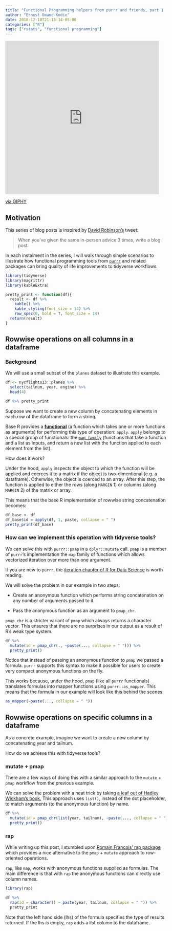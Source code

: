 ```yaml
---
title: "Functional Programming helpers from purrr and friends, part 1 | Rowwise operations" 
author: "Ernest Omane-Kodie"
date: 2018-12-18T21:13:14-05:00 
categories: ["R"]
tags: ["rstats", "functional programming"]
---
```


<iframe src="https://giphy.com/embed/3oriO0OEd9QIDdllqo" width="480" height="477" frameBorder="0" class="giphy-embed" allowFullScreen></iframe><p><a href="https://giphy.com/gifs/jerseydemic-3oriO0OEd9QIDdllqo">via GIPHY</a></p>


## Motivation

This series of blog posts is inspired by [David Robinson's](https://twitter.com/drob?lang=en) tweet:

> When you've given the same in-person advice 3 times, 
> write a blog post.


In each instalment in the series, I will walk through simple scenarios to illustrate how functional programming tools from [`purrr`](https://purrr.tidyverse.org/) and related packages can bring quality of life improvements to tidyverse workflows.

```r
library(tidyverse)
library(magrittr)
library(kableExtra)
```

```r
pretty_print <- function(df){
  result <- df %>% 
    kable() %>% 
    kable_styling(font_size = 14) %>% 
    row_spec(0, bold = T, font_size = 14)
  return(result)
}
```

## Rowwise operations on all columns in a dataframe

### Background

We will use a small subset of the `planes` dataset to illustrate this example.
```r
df <- nycflights13::planes %>% 
  select(tailnum, year, engine) %>% 
  head(4)

df %>% pretty_print
```

Suppose we want to create a new column by concatenating elements in each row of the dataframe to form a string.

Base R provides a [__functional__](https://adv-r.hadley.nz/functionals.html) (a function which takes one or more functions as arguments) for performing this type of operation: `apply`. `apply` belongs to a special group of functionals: the [`map family`](https://en.wikipedia.org/wiki/Map_(higher-order_function)) (functions that take a function and a list as inputs, and return a new list with the function applied to each element from the list).

How does it work?

Under the hood, `apply` inspects the object to which the function will be applied and coerces it to a matrix if the object is two-dimentional (e.g. a dataframe). Otherwise, the object is coerced to an array. After this step, the function is applied to either the rows (along `MARGIN` 1) or columns (along `MARGIN` 2) of the matrix or array.

This means that the base R implementation of rowwise string concatenation becomes:
```r
df_base <- df
df_base$id = apply(df, 1, paste, collapse = " ")
pretty_print(df_base)
```

### How can we implement this operation with tidyverse tools?

<!-- ### pmap + mutate -->

We can solve this with `purrr::pmap` in a `dplyr::mutate` call. `pmap` is a member of `purrr`'s implementation the `map` family  of functions which allows vectorized iteration over more than one argument. 

If you are new to `purrr`, the [iteration chapter of R for Data Science](https://r4ds.had.co.nz/iteration.html) is worth reading.

We will solve the problem in our example in two steps:

+ Create an anonymous function which performs string concatenation on any number of arguments passed to it

+ Pass the anonymous function as an argument to `pmap_chr`. 

`pmap_chr` is a stricter variant of `pmap` which always returns a character vector. This ensures that there are no surprises in our output as a result of R's weak type system. 
```r
df %>% 
  mutate(id = pmap_chr(., ~paste(..., collapse = " "))) %>% 
  pretty_print() 
```

Notice that instead of passing an anonymous function to `pmap` we passed a formula. `purrr` supports this syntax to make it possible for users to create very compact anonymous functions on the fly.

This works because, under the hood, `pmap` (like all `purrr` functionals) translates formulas into mapper functions using `purrr::as_mapper`. This means that the formula in our example will look like this behind the scenes:
```r
as_mapper(~paste(..., collapse = " "))
```


## Rowwise operations on specific columns in a dataframe

As a concrete example, imagine we want to create a new column by concatenating year and tailnum. 

How do we achieve this with tidyverse tools?

### mutate + pmap

There are a few ways of doing this with a similar approach to the `mutate` + `pmap` workflow from the previous example. 

We can solve the problem with a neat trick by taking [a leaf out of Hadley Wickham's book.](https://community.rstudio.com/t/dplyr-alternatives-to-rowwise/8071/29) This approach uses `list()`, instead of the dot placeholder, to match arguments (to the anonymous function) by name.
```r
df %>% 
  mutate(id = pmap_chr(list(year, tailnum), ~paste(..., collapse = " "))) %>% 
  pretty_print() 
```

### rap

While writing up this post, I stumbled upon [Romain Francois' rap package](https://github.com/romainfrancois/rap) which provides a nice alternative to the `pmap` + `mutate` approach to row-oriented operations. 

`rap`, like `map`, works with anonymous functions supplied as formulas. The main difference is that with `rap` the anonymous functions can directly use column names. 
```r
library(rap)

df %>% 
  rap(id = character() ~ paste(year, tailnum, collapse = " ")) %>% 
  pretty_print
```

Note that the left hand side (lhs) of the formula specifies the type of results returned. 
If the lhs is empty, `rap` adds a list column to the dataframe. 


